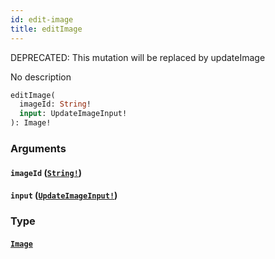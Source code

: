 ```yaml
---
id: edit-image
title: editImage
---
```


<span class="badge badge--warning">DEPRECATED: This mutation will be replaced by updateImage</span>

No description

```graphql
editImage(
  imageId: String!
  input: UpdateImageInput!
): Image!

```

### Arguments

#### `imageId` ([`String!`](/docs/graphql/scalars/string))

#### `input` ([`UpdateImageInput!`](/docs/graphql/inputs/update-image-input))

### Type

#### [`Image`](/docs/graphql/objects/image)
